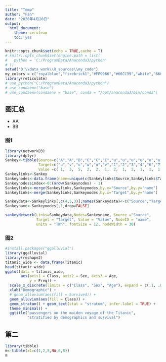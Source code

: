 ```yaml
---
title: "Temp"
author: "Fan"
date: "2020年4月20日"
output: 
  html_document: 
    theme: cerulean
    toc: yes
---
```


```r
knitr::opts_chunk$set(echo = TRUE,cache = T)
# knitr::opts_chunk$set(engine.path = list(
#   python = 'C:/ProgramData/Anaconda3/python'
# ))
setwd("D:\\data_work\\R_sources\\my_code")
my_colors = c("royalblue","firebrick1","#FF9966","#66CC99","white","66CCCC","#3399CC")
library(reticulate)
# use_python("C:/ProgramData/Anaconda3/python")
# use_condaenv("base")
# use_condaenv(condaenv = "base", conda = "/opt/anaconda3/bin/conda")
```

  
## 图汇总{.tabset}

* AA
* BB

### 图1

```r
library(networkD3)
library(dplyr)
Sankey<-tibble(Source=c("A","A","B","C","C","C","u","u","u","u","u","u","v","v","v","v","w","w"),
               Target=c("u","v","u","w","u","v","1","2","3","4","6","7","1","2","4","5","3","7"),
               Value =c( 1,  3,  5,  2,  2,  1,  2,  1,  2,  1,  1,  1,  1,  1,  1,  1,  1,  1))
Sankeylinks<-Sankey
Sankeynodes<-data.frame(name=unique(c(Sankeylinks$Source,Sankeylinks$Target)),stringsAsFactors=FALSE)  
Sankeynodes$index<-0:(nrow(Sankeynodes) - 1)
Sankeylinks<-merge(Sankeylinks,Sankeynodes,by.x="Source",by.y="name")
Sankeylinks<-merge(Sankeylinks,Sankeynodes,by.x="Target",by.y="name")

Sankeydata<-Sankeylinks[,c(4,5,3)];names(Sankeydata)<-c("Source","Target","Value")
Sankeyname<-Sankeynodes[,1,drop=FALSE]

sankeyNetwork(Links=Sankeydata,Nodes=Sankeyname, Source ="Source",
              Target = "Target", Value = "Value", NodeID = "name",
              units = "TWh", fontSize = 12, nodeWidth = 30)
```

### 图2

```r
#install.packages("ggalluvial")
library(ggalluvial)
library(reshape2)
titanic_wide <- data.frame(Titanic)
head(titanic_wide)
ggplot(data = titanic_wide,
       aes(axis1 = Class, axis2 = Sex, axis3 = Age,
           y = Freq)) +
  scale_x_discrete(limits = c("Class", "Sex", "Age"), expand = c(.1, .05)) +
  xlab("Demographic") +
  # geom_alluvium(aes(fill = Survived)) +
  geom_alluvium(aes(fill = Class)) +
  geom_stratum() + geom_text(stat = "stratum", infer.label = TRUE) +
  theme_minimal() +
  ggtitle("passengers on the maiden voyage of the Titanic",
          "stratified by demographics and survival")
```

## 第二

```r
library(tibble)
m<-tibble(x1=c(1,2,5,NA,6,8))
m
```





